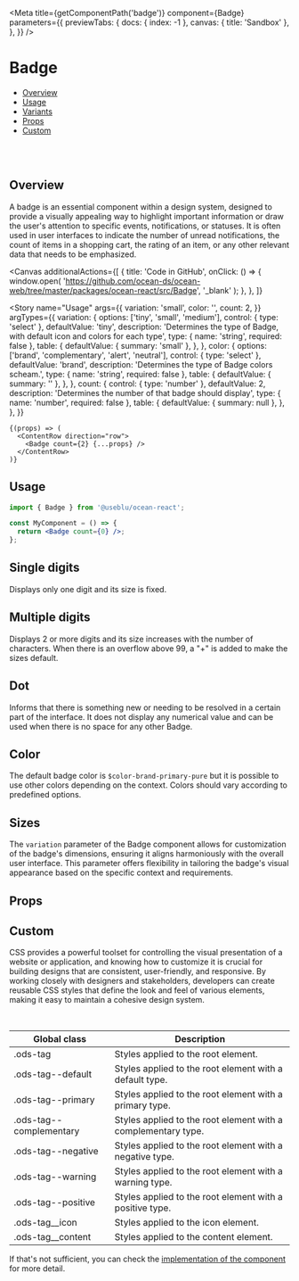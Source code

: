 

<Meta
  title={getComponentPath('badge')}
  component={Badge}
  parameters={{
    previewTabs: {
      docs: { index: -1 },
      canvas: { title: 'Sandbox' },
    },
  }}
/>

# Badge

- [Overview](#overview)
- [Usage](#usage)
- [Variants](#variants)
- [Props](#props)
- [Custom](#customization)

<br />
<br />

## Overview <a name="overview"></a>

A badge is an essential component within a design system, designed to provide a visually
appealing way to highlight important information or draw the user's attention to specific
events, notifications, or statuses. It is often used in user interfaces to indicate the number
of unread notifications, the count of items in a shopping cart, the rating of an item, or
any other relevant data that needs to be emphasized.

<Canvas
  additionalActions={[
    {
      title: 'Code in GitHub',
      onClick: () => {
        window.open(
          'https://github.com/ocean-ds/ocean-web/tree/master/packages/ocean-react/src/Badge',
          '_blank'
        );
      },
    },
  ]}
>
  <Story
    name="Usage"
    args={{
      variation: 'small',
      color: '',
      count: 2,
    }}
    argTypes={{
      variation: {
        options: ['tiny', 'small', 'medium'],
        control: { type: 'select' },
        defaultValue: 'tiny',
        description:
          'Determines the type of Badge, with default icon and colors for each type',
        type: { name: 'string', required: false },
        table: {
          defaultValue: { summary: 'small' },
        },
      },
      color: {
        options: ['brand', 'complementary', 'alert', 'neutral'],
        control: { type: 'select' },
        defaultValue: 'brand',
        description: 'Determines the type of Badge colors scheam.',
        type: { name: 'string', required: false },
        table: {
          defaultValue: { summary: '' },
        },
      },
      count: {
        control: { type: 'number' },
        defaultValue: 2,
        description: 'Determines the number of that badge should display',
        type: { name: 'number', required: false },
        table: {
          defaultValue: { summary: null },
        },
      },
    }}
  >
    {(props) => (
      <ContentRow direction="row">
        <Badge count={2} {...props} />
      </ContentRow>
    )}
  </Story>
</Canvas>

## Usage <a name="usage"></a>

```jsx
import { Badge } from '@useblu/ocean-react';

const MyComponent = () => {
  return <Badge count={0} />;
};
```

## Single digits <a name="variants"></a>

Displays only one digit and its size is fixed.

<Canvas>
  <Story name="Single digits">
    <ContentRow direction="row">
      <Badge count={1} />
      <Badge count={2} />
      <Badge count={3} />
    </ContentRow>
  </Story>
</Canvas>

## Multiple digits

Displays 2 or more digits and its size increases with the number of characters.
When there is an overflow above 99, a "+" is added to make the sizes default.

<Canvas>
  <Story name="Multiple digits">
    <ContentRow direction="row">
      <Badge count={10} />
      <Badge count={55} />
      <Badge count={100} />
    </ContentRow>
  </Story>
</Canvas>

## Dot

Informs that there is something new or needing to be resolved in a certain part of the interface.
It does not display any numerical value and can be used when there is no space for any other Badge.

<Canvas>
  <Story name="Dot">
    <ContentRow>
      <Badge variation="tiny" />
    </ContentRow>
  </Story>
</Canvas>

## Color

The default badge color is `$color-brand-primary-pure` but it is possible to use other colors depending
on the context. Colors should vary according to predefined options.

<Canvas>
  <Story name="Colors">
    <ContentRow>
      <Badge variation="small" count={10} color="brand" />
      <Badge variation="small" count={15} color="complementary" />
      <Badge variation="small" count={2} color="alert" />
      <Badge variation="small" count={56} color="neutral" />
    </ContentRow>
  </Story>
</Canvas>

## Sizes

The `variation` parameter of the Badge component allows for customization of the badge's dimensions,
ensuring it aligns harmoniously with the overall user interface. This parameter offers flexibility in tailoring the
badge's visual appearance based on the specific context and requirements.

<Canvas>
  <Story name="Sizes">
    <ContentRow direction="row">
      <Badge variation="tiny" count={10} color="brand" />
      <Badge variation="small" count={15} color="complementary" />
      <Badge variation="medium" count={2} color="alert" />
    </ContentRow>
  </Story>
</Canvas>

## Props <a name="props"></a>

<ArgsTable story="Usage" of="." />

## Custom <a name="customization"></a>

CSS provides a powerful toolset for controlling the visual presentation of a website or application,
and knowing how to customize it is crucial for building designs that are consistent, user-friendly,
and responsive. By working closely with designers and stakeholders, developers can create reusable CSS
styles that define the look and feel of various elements, making it easy to maintain a cohesive design system.

<br />

| Global class            | Description                                                   |
| ----------------------- | ------------------------------------------------------------- |
| .ods-tag                | Styles applied to the root element.                           |
| .ods-tag--default       | Styles applied to the root element with a default type.       |
| .ods-tag--primary       | Styles applied to the root element with a primary type.       |
| .ods-tag--complementary | Styles applied to the root element with a complementary type. |
| .ods-tag--negative      | Styles applied to the root element with a negative type.      |
| .ods-tag--warning       | Styles applied to the root element with a warning type.       |
| .ods-tag--positive      | Styles applied to the root element with a positive type.      |
| .ods-tag\_\_icon        | Styles applied to the icon element.                           |
| .ods-tag\_\_content     | Styles applied to the content element.                        |

If that's not sufficient, you can check the [implementation of the component](https://github.com/ocean-ds/ocean-web/blob/master/packages/ocean-react/src/Badge/Badge.tsx) for more detail.

